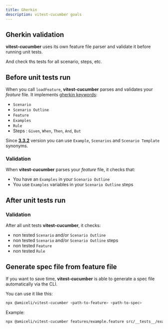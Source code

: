 ```yaml
---
title: Gherkin
description: vitest-cucumber goals
---
```


## Gherkin validation

**vitest-cucumber** uses its own feature file parser and validate it before 
running unit tests.

And check ths tests for all scenario, steps, etc.

## Before unit tests run

When you call `loadFeature`, **vitest-cucumber** parses and validates your *feature* file.
It implements [gherkin keywords](https://cucumber.io/docs/gherkin/reference/): 
- `Scenario`
- `Scenario Outline`
- `Feature`
- `Examples`
- `Rule`
- Steps : `Given`, `When`, `Then`, `And`, `But`

Since **[3.3.2](https://github.com/amiceli/vitest-cucumber/releases/tag/v3.3.2)** version you can use `Example`, `Scenarios` and `Scenario Template` synonyms.

### Validation

When **vitest-cucumber** parses your *feature* file, it checks that:
- You have an `Examples` in your `Scenario Outline`
- You use `Examples` variables in your `Scenario Outline` steps

## After unit tests run

### Validation

After all unit tests **vitest-cucumber**, it checks:
- non tested `Scenario` and/or `Scenario Outline`
- non tested `Scenario` and/or `Scenario Outline` steps
- non tested `Feature`
- non tested `Rule`

## Generate spec file from feature file

If you want to save time, **vitest-cucumber** is able to generate a spec file automatically via the CLI.

You can use it like this:

~~~bash
npx @amiceli/vitest-cucumber <path-to-feature> <path-to-spec>
~~~

Example:

~~~bash
npx @amiceli/vitest-cucumber features/example.feature src/__tests__/example.spec.ts
~~~
